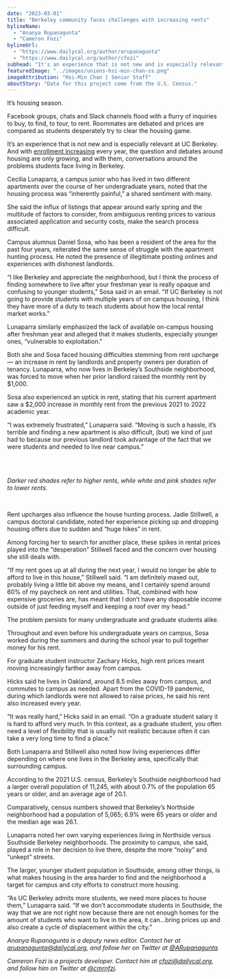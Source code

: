 ```yaml
---
date: "2023-03-01"
title: "Berkeley community faces challenges with increasing rents"
bylineName:
  - "Ananya Rupanagunta"
  - "Cameron Fozi"
bylineUrl:
  - "https://www.dailycal.org/author/arupanagunta"
  - "https://www.dailycal.org/author/cfozi"
subhead: "It's an experience that is not new and is especially relevant at UC Berkeley."
featuredImage: "../images/unions-hsi-min-chan-ss.png"
imageAttribution: "Hsi-Min Chan | Senior Staff"
aboutStory: "Data for this project come from the U.S. Census."
---
```


It’s housing season.

Facebook groups, chats and Slack channels flood with a flurry of inquiries to buy, to find, to tour, to rent. Roommates are debated and prices are compared as students desperately try to clear the housing game.

It’s an experience that is not new and is especially relevant at UC Berkeley. And with <a href="https://www.dailycal.org/2020/01/24/uc-undergraduate-enrollment-rises-for-4th-consecutive-year" target="_blank">enrollment increasing</a> every year, the question and debates around housing are only growing, and with them, conversations around the problems students face living in Berkeley.

Cecilia Lunaparra, a campus junior who has lived in two different apartments over the course of her undergraduate years, noted that the housing process was “inherently painful,” a shared sentiment with many.

She said the influx of listings that appear around early spring and the multitude of factors to consider, from ambiguous renting prices to various associated application and security costs, make the search process difficult.

Campus alumnus Daniel Sosa, who has been a resident of the area for the past four years, reiterated the same sense of struggle with the apartment hunting process. He noted the presence of illegitimate posting onlines and experiences with dishonest landlords.

“I like Berkeley and appreciate the neighborhood, but I think the process of finding somewhere to live after your freshman year is really opaque and confusing to younger students,” Sosa said in an email. “If UC Berkeley is not going to provide students with multiple years of on campus housing, I think they have more of a duty to teach students about how the local rental market works.”

Lunaparra similarly emphasized the lack of available on-campus housing after freshman year and alleged that it makes students, especially younger ones, “vulnerable to exploitation.”

Both she and Sosa faced housing difficulties stemming from rent upcharge — an increase in rent by landlords and property owners per duration of tenancy. Lunaparra, who now lives in Berkeley’s Southside neighborhood, was forced to move when her prior landlord raised the monthly rent by $1,000.

Sosa also experienced an uptick in rent, stating that his current apartment saw a $2,000 increase in monthly rent from the previous 2021 to 2022 academic year.

“I was extremely frustrated,” Lunaparra said. “Moving is such a hassle, it’s terrible and finding a new apartment is also difficult, (but) we kind of just had to because our previous landlord took advantage of the fact that we were students and needed to live near campus.”

<br />
<UniversityRentMap />
<br />

_Darker red shades refer to higher rents, while white and pink shades refer to lower rents._

<br />

Rent upcharges also influence the house hunting process. Jadie Stillwell, a campus doctoral candidate, noted her experience picking up and dropping housing offers due to sudden and “huge hikes” in rent.

Among forcing her to search for another place, these spikes in rental prices played into the “desperation” Stillwell faced and the concern over housing she still deals with.

“If my rent goes up at all during the next year, I would no longer be able to afford to live in this house,” Stillwell said. “I am definitely maxed out, probably living a little bit above my means, and I certainly spend around 60% of my paycheck on rent and utilities. That, combined with how expensive groceries are, has meant that I don’t have any disposable income outside of just feeding myself and keeping a roof over my head.”

The problem persists for many undergraduate and graduate students alike.

Throughout and even before his undergraduate years on campus, Sosa worked during the summers and during the school year to pull together money for his rent.

For graduate student instructor Zachary Hicks, high rent prices meant moving increasingly farther away from campus.

Hicks said he lives in Oakland, around 8.5 miles away from campus, and commutes to campus as needed. Apart from the COVID-19 pandemic, during which landlords were not allowed to raise prices, he said his rent also increased every year.

“It was really hard,” Hicks said in an email. “On a graduate student salary it is hard to afford very much. In this context, as a graduate student, you often need a level of flexibility that is usually not realistic because often it can take a very long time to find a place.”

Both Lunaparra and Stillwell also noted how living experiences differ depending on where one lives in the Berkeley area, specifically that surrounding campus.

According to the 2021 U.S. census, Berkeley’s Southside neighborhood had a larger overall population of 11,245, with about 0.7% of the population 65 years or older, and an average age of 20.1.

Comparatively, census numbers showed that Berkeley’s Northside neighborhood had a population of 5,065; 6.9% were 65 years or older and the median age was 26.1.

Lunaparra noted her own varying experiences living in Northside versus Southside Berkeley neighborhoods. The proximity to campus, she said, played a role in her decision to live there, despite the more “noisy” and “unkept” streets.

The larger, younger student population in Southside, among other things, is what makes housing in the area harder to find and the neighborhood a target for campus and city efforts to construct more housing.

“As UC Berkeley admits more students, we need more places to house them,” Lunaparra said. “If we don’t accommodate students in Southside, the way that we are not right now because there are not enough homes for the amount of students who want to live in the area, it can…bring prices up and also create a cycle of displacement within the city.”

_Ananya Rupanagunta is a deputy news editor. Contact her at [arupanagunta@dailycal.org](mailto:arupanagunta@dailycal.org), and follow her on Twitter at <a href="https://twitter.com/ARupanagunta" target="_blank">@ARupanagunta</a>._

_Cameron Fozi is a projects developer. Contact him at [cfozi@dailycal.org](mailto:cfozi@dailycal.org), and follow him on Twitter at <a href="https://twitter.com/cmrnfzi" target="_blank">@cmrnfzi</a>._
